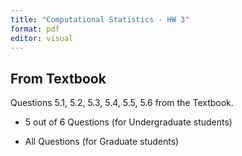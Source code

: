 ```yaml
---
title: "Computational Statistics - HW 3"
format: pdf
editor: visual
---
```


## From Textbook

Questions 5.1, 5.2, 5.3, 5.4, 5.5, 5.6 from the Textbook.

-   5 out of 6 Questions (for Undergraduate students)

-   All Questions (for Graduate students)
